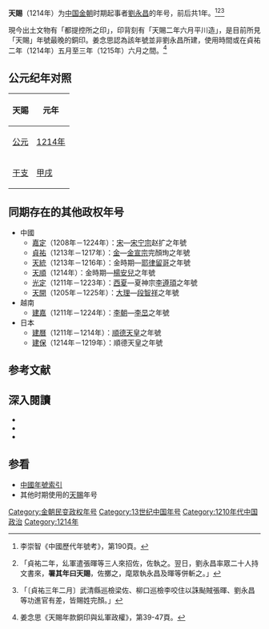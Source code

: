 {{Eranamebox|年号=天賜
|起讫时间= 1214年
|政权= 
|帝王= [[劉永昌|劉永昌]]
|历时= 1年
|timeline= <timeline>
ImageSize  = width:200 height:50
PlotArea   = width:180 height:30 left:10 bottom:20
TimeAxis   = orientation:horizontal
DateFormat = yyyy
Period     = from:1115 till:1234
AlignBars  = early
ScaleMajor = increment:30 start:1115
Colors =
  id:canvas value:rgb(1,1,0.85)
BackgroundColors = canvas:canvas
PlotData =
  width:15 color:black
  bar:era from:start till:end
  bar:era from:1214 till:1214 color:red
</timeline>
|说明= <span style="color: red">天賜</span>在'''金朝'''时期的位置。
}}
'''天賜'''（1214年）为[[中国|中国]][[金朝|金朝]]时期起事者[[劉永昌|劉永昌]]的年号，前后共1年。<ref>李崇智《中國歷代年號考》，第190頁。</ref><ref>{{cite wikisource|title=金史列傳第四十一完顏佐|last=脫脫|wslink=zh:金史/卷103}}「貞祐二年，乣軍遣張暉等三人來招佐，佐執之。翌日，劉永昌率眾二十人持文書來，'''署其年曰天賜'''，佐擲之，麾眾執永昌及暉等併斬之。」</ref><ref>{{cite wikisource|title=金史本紀第十四宣宗上|last=脫脫|wslink=zh:金史/卷14}}「〔貞祐三年二月〕武清縣巡檢梁佐、柳口巡檢李咬住以誅颭賊張暉、劉永昌等功進官有差，皆賜姓完顏。」</ref>

現今出土文物有「都提控所之印」，印背刻有「天賜二年六月平川造」，是目前所見「天賜」年號最晚的銅印。姜念思認為該年號並非劉永昌所建，使用時間或在貞祐二年（1214年）五月至三年（1215年）六月之間。<ref>姜念思《天賜年款銅印與乣軍政權》，第39-47頁。</ref>

== 公元纪年对照 ==
{| class="wikitable"  style="text-align:center;"
!天賜!!元年
|-
![[公元|公元]]
|[[1214年|1214年]]
|-
![[干支|干支]]
|[[甲戌|甲戌]] 
|}

==同期存在的其他政权年号==
*中國
**[[嘉定_(年号)|嘉定]]（1208年－1224年）：[[南宋|宋]]—[[宋宁宗|宋宁宗]]赵扩之年號
**[[貞祐|貞祐]]（1213年－1217年）：[[金朝|金]]—[[金宣宗|金宣宗]]完顏珣之年號
**[[天統_(耶律留哥)|天統]]（1213年－1216年）：金時期—[[耶律留哥|耶律留哥]]之年號
**[[天順_(楊安兒)|天順]]（1214年）：金時期—[[楊安兒|楊安兒]]之年號
**[[光定|光定]]（1211年－1223年）：[[西夏|西夏]]—夏神宗[[李遵頊|李遵頊]]之年號
**[[天開|天開]]（1205年－1225年）：[[大理國|大理]]—[[段智祥|段智祥]]之年號
*越南
**[[建嘉|建嘉]]（1211年－1224年）：[[李朝_(越南)|李朝]]—[[李旵|李旵]]之年號
*日本
**[[建曆|建曆]]（1211年－1214年）：[[順德天皇|順德天皇]]之年號
**[[建保|建保]]（1214年－1219年）：順德天皇之年號

==参考文献==
{{Reflist}}

==深入閱讀==
<div>
*{{Cite book|author=李崇智|title=中國歷代年號考|format=|url=|date=2004年12月|publisher=中華書局|location=北京|id=ISBN 7101025129}}
*{{Cite book|author=姜念思|title=天賜年款銅印與乣軍政權|format=北方文物1992年第1期|url=|date=1992年|publisher=北方文物雜誌社|location=哈爾濱|id=ISSN 10010483}}
*{{Cite book|author=景愛|title=金代官印集|format=|url=|date=1991年8月|publisher=文物出版社|location=北京|id=ISBN 7501005214}}
</div>

==参看==
*[[中国年号列表#金朝|中國年號索引]]
*其他时期使用的[[天賜|天賜]]年号

{{金朝年号}}

[[Category:金朝民变政权年号|Category:金朝民变政权年号]]
[[Category:13世纪中国年号|Category:13世纪中国年号]]
[[Category:1210年代中国政治|Category:1210年代中国政治]]
[[Category:1214年|Category:1214年]]